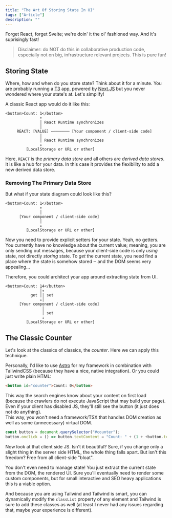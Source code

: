 ```yaml
---
title: "The Art Of Storing State In UI"
tags: ["Article"]
description: ""
---
```


Forget React, forget Svelte; we're doin' it the ol' fashioned way. And it's suprisingly fast!

> Disclaimer: do NOT do this in collaborative production code, especially not on big, infrastructure relevant projects. This is pure fun!

## Storing State

Where, how and when do you store state? Think about it for a minute. You are probably running a [T3](https://create.t3.gg) app, powered by [Next.JS](https://nextjs.org) but you never wondered where your state's at. Let's simplify!

A classic React app would do it like this:

```plaintext
<button>Count: 1</button>
               ↑
               │ React Runtime synchronizes
               │
     REACT: [VALUE] ←─────── [Your component / client-side code]
               │
               │ React Runtime synchronizes
               ↓
         [LocalStorage or URL or other]
```

Here, `REACT` is the _primary data store_ and all others are _derived data stores_. It is like a hub for your data. In this case it provides the flexibility to add a new derived data store.

### Removing The Primary Data Store

But what if your state diagram could look like this?

```plaintext
<button>Count: 1</button>
               ↑
               │
      [Your component / client-side code]
               │
               ↓
         [LocalStorage or URL or other]
```

Now you need to provide explicit setters for your state. Yeah, no getters. You currently have no knowledge about the current value; meaning, you are only sending out messages, because your client-side code is only _using_ state, not directly _storing_ state. To _get_ the current state, you need find a place where the state is somehow stored ‒ and the DOM seems very appealing...

Therefore, you could architect your app around extracting state from UI.

```plaintext
<button>Count: 14</button>
               │↑
           get ││ set
               ↓│
      [Your component / client-side code]
                │
                │ set
                ↓
         [LocalStorage or URL or other]
```

## The Classic Counter

Let's look at the classics of classics, the _counter_. Here we can apply this technique.

Personally, I'd like to use [Astro](https://astro.build) for my framework in combination with TailwindCSS (because they have a nice, native integration). Or you could just write plain HTML:

```html
<button id="counter">Count: 0</button>
```

This way the search engines know about your content on first load (because the crawlers do not execute JavaScript that may build your page). Even if your client has disabled JS, they'll still see the button (it just does not do anything).  
This way, you won't need a framework/TSX that handles DOM creation as well as some (unnecessary) virtual DOM.

```js
const button = document.querySelector("#counter");
button.onclick = () => button.textContent = "Count: " + (1 + +button.textContent.split(" ")[1])
```

Now look at that client side JS. Isn't it beautiful? Sure, if you change only a slight thing in the server side HTML, the whole thing falls apart. But isn't this freedom? Free from all client-side "bloat".

You don't even need to manage state! You just extract the current state from the DOM, the rendered UI. Sure you'll eventually need to render some custom components, but for small interactive and SEO heavy applications this is a viable option.

And because you are using Tailwind and Tailwind is smart, you can dynamically modify the `classList` property of any element and Tailwind is sure to add these classes as well (at least I never had any issues regarding that, maybe your experience is different).